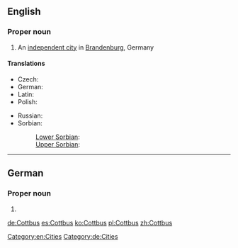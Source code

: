 ==English==
{{wikipedia}}
===Proper noun===
{{en-proper noun}}

# An [[independent city]] in [[Brandenburg]], Germany

====Translations====
{{trans-top|city in Germany}}
* Czech: {{t-|cs|Chotěbuz|m}}
* German: {{t+|de|Cottbus}}
* Latin: {{t-|la|Cotbusium}}
* Polish: {{t+|pl|Chociebuż|m}}
{{trans-mid}}
* Russian: {{t-|ru|Котбус|m|sc=Cyrl|tr=Kótbus|alt=Ко́тбус}}
* Sorbian:
*: [[Lower Sorbian]]: {{tø|dsb|Chóśebuz|m}}
*: [[Upper Sorbian]]: {{t-|hsb|Choćebuz|m}}
{{trans-bottom}}

[[Category:en:Cities]]

----

==German==
{{wikipedia|lang=de}}
===Proper noun===
{{de-proper noun}}

# {{l|en|Cottbus}}

[[Category:de:Cities]]

[[de:Cottbus]]
[[es:Cottbus]]
[[ko:Cottbus]]
[[pl:Cottbus]]
[[zh:Cottbus]]